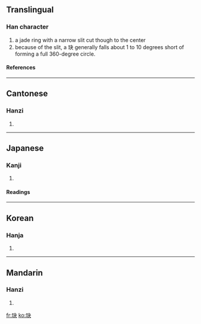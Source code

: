 ==Translingual==
===Han character===
{{Han char|rn=96|rad=玉|as=04|sn=8|four=1513<sub>0</sub>|canj=一土木大 (MGDK)}}
# a jade ring with a narrow slit cut though to the center
# because of the slit, a 玦 generally falls about 1 to 10 degrees short of forming a full 360-degree circle.
====References====
{{Han ref|kx=0728.120|dkj=20869|dj=1140.110|hdz=21105.050|uh=73A6|ud=29606|bh=CD69|bd=52585}}

----
==Cantonese==
===Hanzi===
{{yue-hanzi|jyut=|y=kyut3}}
# {{defn|Cantonese}}

----
==Japanese==
===Kanji===
{{ja-kanji|grade=|rs=玉04}}
# {{defn|Japanese}} 
====Readings====
{{ja-readings|on=[[けつ]] (ketsu), [[けち]] (kechi)|kun=}}

----
==Korean==
===Hanja===
{{ko-hanja|hangeul=결|eumhun=|rv=gyeol|mr=kyŏl|y=keyl}}
# {{defn|Korean}}

----
==Mandarin==
===Hanzi===
{{cmn-hanzi|pin=[[jué]] (jue2)|wg=chüeh<sup>2</sup>}}
# {{defn|Mandarin}}

[[fr:玦]]
[[ko:玦]]